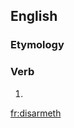 ==English==

===Etymology===
{{suffix|disarm|eth|lang=en}}

===Verb===
{{head|en|verb form}}

# {{en-archaic third-person singular of|disarm}}

[[fr:disarmeth]]